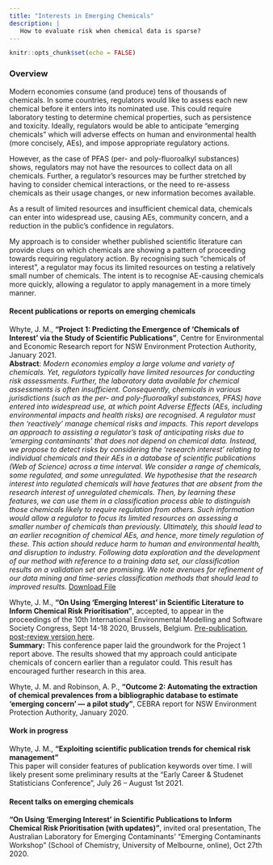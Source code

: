 ```yaml
---
title: "Interests in Emerging Chemicals"
description: |
   How to evaluate risk when chemical data is sparse?    
---
```


```r
knitr::opts_chunk$set(echo = FALSE)
```

### Overview
Modern economies consume (and produce) tens of thousands of chemicals. In some countries, regulators would like to assess each new chemical before it enters into its nominated use. This could require laboratory testing to determine chemical properties, such as persistence and toxicity. Ideally, regulators would be able to anticipate "emerging chemicals" which will adverse effects on human and environmental health (more concisely, AEs), and impose appropriate regulatory actions. <br>

However, as the case of PFAS (per- and poly-fluoroalkyl substances) shows, regulators may not have the resources to collect data on all chemicals. Further, a regulator's resources may be further stretched by having to consider chemical interactions, or the need to re-assess chemicals as their usage changes, or new information becomes available. <br>

As a result of limited resources and insufficient chemical data, chemicals can enter into widespread use, causing AEs, community concern, and a reduction in the public's confidence in regulators. <br> 

My approach is to consider whether published scientific literature can provide clues on which chemicals are showing a pattern of proceeding towards requiring regulatory action. By recognising such "chemicals of interest", a regulator may focus its limited resources on testing a relatively small number of chemicals. The intent is to recognise AE-causing chemicals more quickly, allowing a regulator to apply management in a more timely manner. 

#### Recent publications or reports on emerging chemicals
 Whyte, J. M., **“Project 1: Predicting the Emergence of ‘Chemicals of Interest’ via the Study of Scientific Publications”**, Centre for Environmental and Economic Research report for NSW Environment Protection Authority, January 2021. <br>
 **Abstract**: _Modern economies employ a large volume and variety of chemicals. Yet, regulators typically have limited resources for conducting risk assessments. Further, the laboratory data available for chemical assessments is often insufficient. Consequently, chemicals in various jurisdictions (such as the per- and poly-fluoroalkyl substances, PFAS) have entered into widespread use, at which point Adverse Effects (AEs, including environmental impacts and health risks) are recognised. A regulator must then 'reactively' manage chemical risks and impacts. This report develops an approach to assisting a regulator’s task of anticipating risks due to ‘emerging contaminants’ that does not depend on chemical data. Instead, we propose to detect risks by considering the ‘research interest’ relating to individual chemicals and their AEs in a database of scientific publications (Web of Science) across a time interval. We consider a range of chemicals, some regulated, and some unregulated. We hypothesise that the research interest into regulated chemicals will have features that are absent from the research interest of unregulated chemicals. Then, by learning these features, we can use them in a classification process able to distinguish those chemicals likely to require regulation from others. Such information would allow a regulator to focus its limited resources on assessing a smaller number of chemicals than previously. Ultimately, this should lead to an earlier recognition of chemical AEs, and hence, more timely regulation of these. This action should reduce harm to human and environmental health, and disruption to industry. Following data exploration and the development of our method with reference to a training data set, our classification results on a validation set are promising. We note avenues for refinement of our data mining and time-series classification methods that should lead to improved results._
 <a href="Project1_NSW_EPA_report.pdf">Download File</a>
 
 Whyte, J. M., **"On Using ‘Emerging Interest’ in Scientific Literature to Inform Chemical Risk Prioritisation"**, accepted, to appear in the proceedings of the 10th International Environmental Modelling and Software Society Congress, Sept 14-18 2020, Brussels, Belgium. [Pre-publication, post-review version here](https://findanexpert.unimelb.edu.au/scholarlywork/1465570-on-using-’emerging-interest’-in-scientific-literature-to-inform-chemical-risk-prioritisation). <br>
**Summary:** This conference paper laid the groundwork for the Project 1 report above. The results showed that my approach could anticipate chemicals of concern earlier than a regulator could. This result has encouraged further research in this area. 

 Whyte, J. M. and Robinson, A. P., **“Outcome 2: Automating the extraction of chemical prevalences from a bibliographic database to estimate ‘emerging concern’ — a pilot study”**, CEBRA report for NSW Environment Protection Authority, January 2020.
 
#### Work in progress
Whyte, J. M., **"Exploiting scientific publication trends for chemical risk management"** <br>
This paper will consider features of publication keywords over time. I will likely present some
preliminary results at the "Early Career & Studenet Statisticians Conference", July 26 -- August 1st 2021.

#### Recent talks on emerging chemicals
**“On Using ‘Emerging Interest’ in Scientific Publications to Inform Chemical Risk Prioritisation (with updates)”**, invited oral presentation, The Australian Laboratory for Emerging Contaminants’ “Emerging Contaminants Workshop” (School of Chemistry, University of Melbourne, online), Oct 27th 2020.

